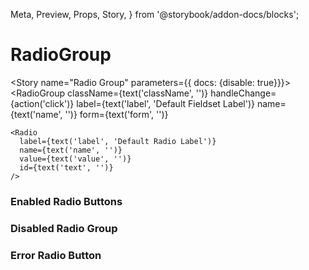   Meta,
  Preview,
  Props,
  Story,
} from '@storybook/addon-docs/blocks';


<Meta component={RadioGroup} title="Components/Molecules/Form Controls/RadioGroup" />

# RadioGroup
<Description of={RadioGroup} />
<Props of={RadioGroup} />

<Story name="Radio Group" parameters={{ docs: {disable: true}}}>
  <RadioGroup
    className={text('className', '')}
    handleChange={action('click')}
    label={text('label', 'Default Fieldset Label')}
    name={text('name', '')}
    form={text('form', '')}
  >
    <Radio
      label={text('label', 'Default Radio Label')}
      name={text('name', '')}
      value={text('value', '')}
      id={text('text', '')}
    />
  </RadioGroup>
</Story>


### Enabled Radio Buttons 
<Preview>
  <Story name="Enabled Radio Buttons">
    <div>
      <RadioGroup
        label="Label Goes Here"
        name="radioGroupName1"
        handleChange={action('changed')}
        form="formName1"
      >
        <Radio
          label="Option 1"
          value="option1"
          id="option1"
        />
        <Radio
          label="Option 2"
          value="option2"
          id="option2"
        />
           <Radio
          label="Option 3"
          value="option3"
          id="option3"
        />
        <Radio
          label="Option 4"
          value="option4"
          id="option4"
          checked
        />
      </RadioGroup>
    </div>
  </Story>
</Preview>


### Disabled Radio Group 
<Preview>
  <Story name="Disabled Radio Form">
    <div>
      <RadioGroup
        label="Label Goes Here"
        name="radioGroupName3"
        handleChange={action('changed')}
        form="formName3"
        disabled
      >
        <Radio
          label="Option 1"
          value="option1"
          id="option1"
        />
        <Radio
          label="Option 2"
          value="option2"
          id="option2"
        />
           <Radio
          label="Option 3"
          value="option3"
          id="option3"
        />
        <Radio
          label="Option 3"
          value="option4"
          id="option4"
          checked
        />
      </RadioGroup>
    </div>
  </Story>
</Preview>

### Error Radio Button  
<Preview>
  <Story name="Error Radio Button">
    <div>
      <RadioGroup
        label="Label Goes Here"
        name="radioGroupName4"
        handleChange={action('changed')}
        form="formName4"
        error
      >
        <Radio
          label="Option 1"
          value="option1"
          id="option1"
          name="radioGroupName4"
        />
        <Radio
          label="Option 2"
          value="option2"
          id="option2"
          name="radioGroupName4"
        />
        <Radio
          label="Option 3"
          value="option3"
          id="option3"
          name="radioGroupName4"
        />
        <Radio
          label="Option 3"
          value="option4"
          id="option4"
          name="radioGroupName4"
          checked
        />
      </RadioGroup>
    </div>
  </Story>
</Preview>